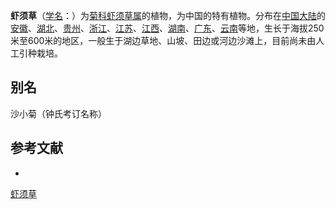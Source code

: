 {{Speciesbox
| name = 虾须草
| status = 
| status_system = 
| image = 
| genus = Sheareria
| species = nana
| authority = S. Moore
}}

'''虾须草'''（[[学名|学名]]：{{lang|la|''Sheareria nana''}}）为[[菊科|菊科]][[虾须草属|虾须草属]]的植物，为中国的特有植物。分布在[[中国大陆|中国大陆]]的[[安徽|安徽]]、[[湖北|湖北]]、[[贵州|贵州]]、[[浙江|浙江]]、[[江苏|江苏]]、[[江西|江西]]、[[湖南|湖南]]、[[广东|广东]]、[[云南|云南]]等地，生长于海拔250米至600米的地区，一般生于湖边草地、山坡、田边或河边沙滩上，目前尚未由人工引种栽培。

== 别名 ==
沙小菊（钟氏考订名称）

== 参考文献 ==
<div class="references-small">
* {{cite web| url =http://www.bioinfo.cn/db05/KmzwSpecies.php?action=view&id=5515| title =虾须草| work =《中国高等植物数据库全库》| publisher =中国科学院微生物研究所| author =昆明植物研究所| accessdate =2009-02-25| archive-date =2016-03-05| archive-url =https://web.archive.org/web/20160305101805/http://www.bioinfo.cn/db05/KmzwSpecies.php?action=view&id=5515| dead-url =yes}}
</div>
{{Taxonbar|from=Q15231879}}

[[Category:虾须草属|虾须草]]


{{植物小作品}}